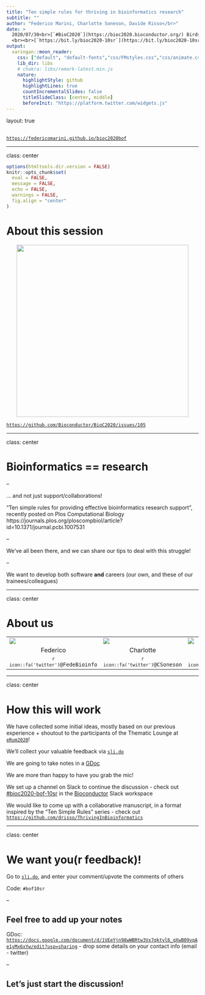 ```yaml
---
title: "Ten simple rules for thriving in bioinformatics research"
subtitle: ""
author: "Federico Marini, Charlotte Soneson, Davide Risso</br>"
date: >
  2020/07/30<br>[`#BioC2020`](https://bioc2020.bioconductor.org/) Birds of a Feather (BOF)
  <br><br>[`https://bit.ly/bioc2020-10sr`](https://bit.ly/bioc2020-10sr)
output:
  xaringan::moon_reader:
    css: ["default", "default-fonts","css/FMstyles.css","css/animate.css"]
    lib_dir: libs
    # chakra: libs/remark-latest.min.js
    nature:
      highlightStyle: github
      highlightLines: true
      countIncrementalSlides: false
      titleSlideClass: [center, middle]
      beforeInit: "https://platform.twitter.com/widgets.js"
---
```


layout: true
  
<div class="my-footer">
<span>
&emsp;&emsp;&emsp;&emsp;&emsp;&emsp;&emsp;&emsp;&emsp;&emsp;
&emsp;&emsp;&emsp;&emsp;&emsp;&emsp;&emsp;&emsp;&emsp;&emsp;
&emsp;&emsp;&emsp;&emsp;&emsp;&emsp;&emsp;&emsp;&emsp;&emsp;
<!-- &emsp;&emsp;&emsp;&emsp;&emsp;&emsp;&emsp;&emsp;&emsp;&emsp; -->
&emsp;&emsp;&emsp;&emsp;&emsp;
<!-- <a href="http://bit.ly/genetonic2019"><code>http://bit.ly/genetonic2019</code></a> -->
<a href="https://federicomarini.github.io/bioc2020bof"><code>https://federicomarini.github.io/bioc2020bof</code></a>
</span>
</div>

---

class: center

```r
options(htmltools.dir.version = FALSE)
knitr::opts_chunk$set(
  eval = FALSE,
  message = FALSE,
  echo = FALSE,
  warnings = FALSE,
  fig.align = "center"
)
```

# About this session



<p align="center">
<img src="images/ss_issue.png" alt="" height = 450/>
</p>

[`https://github.com/Bioconductor/BioC2020/issues/105`](https://github.com/Bioconductor/BioC2020/issues/105)

---

class: center

# Bioinformatics == research

--

... and not just support/collaborations!

"Ten simple rules for providing effective bioinformatics research support", recently posted on Plos Computational Biology https://journals.plos.org/ploscompbiol/article?id=10.1371/journal.pcbi.1007531

--

We've all been there, and we can share our tips to deal with this struggle!

--

We want to develop both software **and** careers (our own, and these of our trainees/colleagues) 

---

class: center

# About us

<table>
<tr>
<td width="33%"><a href="https://federicomarini.github.io">
<img src="images/federico-marini.png"></a></td>
<td width="33%"><a href="https://csoneson.github.io">
<img src="images/charlotte-soneson.png"></a></td>
<td width="33%"><a href="https://drisso.github.io">
<img src="images/davide-risso.png"></a></td>
</tr>

<tr>
<td align='center' width="33%">Federico</td>
<td align='center' width="33%">Charlotte</td>
<td align='center' width="33%">Davide</td>
</tr>

<tr>
<td align='center' width="33%"><code>`r icon::fa('twitter')`@FedeBioinfo</code></td>
<td align='center' width="33%"><code>`r icon::fa('twitter')`@CSoneson</code></td>
<td align='center' width="33%"><code>`r icon::fa('twitter')`@drisso1893</code></td>
</tr>
</table>

---

class: center

# How this will work

<i class="fa fa-lightbulb"></i> We have collected some initial ideas, mostly based on our previous experience + shoutout to the participants of the Thematic Lounge at [`eRum2020`](https://2020.erum.io/)!

<i class="fas fa-chart-bar"></i> We'll collect your valuable feedback via [`sli.do`](https://app.sli.do/event/v7mpntlx)

<i class="fab fa-google-drive"></i> We are going to take notes in a [GDoc](https://docs.google.com/document/d/1VEeYjn98wWBRtw3Vx7qktyl6_gXwB09vqAe1yMx6xYw/edit?usp=sharing)

<i class="fas fa-microphone"></i> We are more than happy to have you grab the mic!

<i class="fab fa-slack"></i> We set up a channel on Slack to continue the discussion - check out [#bioc2020-bof-10sr](https://join.slack.com/share/zt-ga8fmolw-kay~yiF~mZgz6pzz6R6lBw) in the [Bioconductor](https://community-bioc.slack.com) Slack workspace

<i class="fab fa-github"></i> We would like to come up with a collaborative manuscript, in a format inspired by the "Ten Simple Rules" series - check out [`https://github.com/drisso/ThrivingInBioinformatics`](https://github.com/drisso/ThrivingInBioinformatics)




---

class: center

# We want you(r feedback)!

Go to [`sli.do`](sli.do), and enter your comment/upvote the comments of others

Code: `#bof10sr`

--

## Feel free to add up your notes

GDoc: [`https://docs.google.com/document/d/1VEeYjn98wWBRtw3Vx7qktyl6_gXwB09vqAe1yMx6xYw/edit?usp=sharing`](https://docs.google.com/document/d/1VEeYjn98wWBRtw3Vx7qktyl6_gXwB09vqAe1yMx6xYw/edit?usp=sharing) - drop some details on your contact info (email - twitter)

--

## Let's just start the discussion!

<!-- empty slide -->
